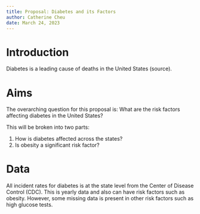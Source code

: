 ```yaml
---
title: Proposal: Diabetes and its Factors
author: Catherine Cheu
date: March 24, 2023
---
```


# Introduction

Diabetes is a leading cause of deaths in the United States (source).

# Aims

The overarching question for this proposal is: What are the risk factors affecting diabetes in the United States?

This will be broken into two parts:

1. How is diabetes affected across the states?
2. Is obesity a significant risk factor?

# Data

All incident rates for diabetes is at the state level from the Center of Disease Control (CDC). This is yearly data and also can have risk factors such as obesity.
However, some missing data is present in other risk factors such as high glucose tests.